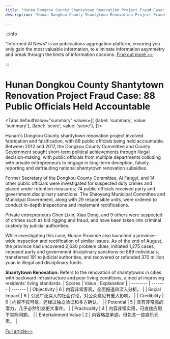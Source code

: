 ```yaml
---
title: "Hunan Dongkou County Shantytown Renovation Project Fraud Case: 88 Public Officials Held Accountable"
description: "Hunan Dongkou County Shantytown Renovation Project Fraud Case: 88 Public Officials Held Accountable"

---
```



:::info

"Informed AI News" is an publications aggregation platform, ensuring you only gain the most valuable information, to eliminate information asymmetry and break through the limits of information cocoons.  [Find out more >>](/)

:::

# Hunan Dongkou County Shantytown Renovation Project Fraud Case: 88 Public Officials Held Accountable


<Tabs
	defaultValue="summary"
	values={[
	{label: 'summary', value: 'summary'},
	{label: 'score', value: 'score'},
]}>
<TabItem value="summary">


Hunan's Dongkou County shantytown renovation project involved fabrication and falsification, with 88 public officials being held accountable. Between 2012 and 2017, the Dongkou County Committee and County Government sought short-term political achievements through illegal decision-making, with public officials from multiple departments colluding with private entrepreneurs to engage in long-term deception, falsely reporting and defrauding national shantytown renovation subsidies.

Former Secretary of the Dongkou County Committee, Ai Fangyi, and 14 other public officials were investigated for suspected duty crimes and placed under retention measures; 74 public officials received party and government disciplinary sanctions. The Shaoyang Municipal Committee and Municipal Government, along with 29 responsible units, were ordered to conduct in-depth inspections and implement rectifications.

Private entrepreneurs Chen Lixin, Xiao Dong, and 9 others were suspected of crimes such as bid rigging and fraud, and have been taken into criminal custody by judicial authorities.

While investigating this case, Hunan Province also launched a province-wide inspection and rectification of similar issues. As of the end of August, the province had uncovered 2,630 problem clues, initiated 1,275 cases, imposed party and government disciplinary sanctions on 889 individuals, transferred 191 to judicial authorities, and recovered or refunded 370 million yuan in illegal and disciplinary funds.

**Shantytown Renovation:** Refers to the renovation of shantytowns in cities with backward infrastructure and poor living conditions, aimed at improving residents' living standards.
</TabItem>
<TabItem value="score">
	| Scores     | Value   | Explanation |
	| -------- | ------- | ------- |
	| Objectivity  | 6    | 内容非常客观，全面报道和深入分析。    |
	| Social Impact | 6     | 引发广泛深入的社会讨论，对公众意见有重大影响。    |
	| Credibility    | 6    | 内容不仅可信，还经过独立验证和多方确认。    |
	| Potential    | 5    | 具有非常高的潜力，几乎必然引发更大事件。    |
	| Practicality    | 4    | 内容非常实用，可直接应用于实际问题。    |
	| Entertainment Value    | 2    | 内容略显单调，但包含一些娱乐元素。    |
</TabItem>
</Tabs>

[Full article>>](https://www.thepaper.cn/newsDetail_forward_28745288)
